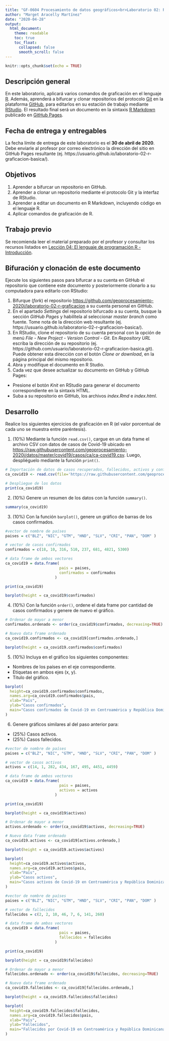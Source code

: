 ---
title: "GF-0604 Procesamiento de datos geográficos<br>Laboratorio 02: R - Graficación básica"
author: "Marget Aracelly Martínez"
date: "2020-04-28"
output:
  html_document:
    theme: readable    
    toc: true
    toc_float:
      collapsed: false
      smooth_scroll: false  
---

```{r setup, include=FALSE}
knitr::opts_chunk$set(echo = TRUE)
```

## Descripción general
En este laboratorio, aplicará varios comandos de graficación en el lenguaje [R](https://www.r-project.org/). Además, aprenderá a bifurcar y clonar repositorios del protocolo [Git](https://git-scm.com/) en la plataforma [GitHub](https://github.com/), para editarlos en su estación de trabajo mediante [RStudio](https://rstudio.com/). El resultado final será un documento en la sintaxis [R Markdown](https://rmarkdown.rstudio.com/) publicado en [GitHub Pages](https://pages.github.com/).

## Fecha de entrega y entregables
La fecha límite de entrega de este laboratorio es el **30 de abril de 2020**. Debe enviarle al profesor por correo electrónico la dirección del sitio en GitHub Pages resultante (ej. https://usuario.github.io/laboratorio-02-r-graficacion-basica/).

## Objetivos
1. Aprender a bifurcar un repositorio en GitHub.
2. Aprender a clonar un repositorio mediante el protocolo Git y la interfaz de RStudio.
3. Aprender a editar un documento en R Markdown, incluyendo código en el lenguaje R.
4. Aplicar comandos de graficación de R.

## Trabajo previo
Se recomienda leer el material preparado por el profesor y consultar los recursos listados en [Lección 04: El lenguaje de programación R - Introducción](https://geoprocesamiento-2020i.github.io/leccion-04-r-introduccion/).

## Bifuración y clonación de este documento
Ejecute los siguientes pasos para bifurcar a su cuenta en GitHub el repositorio que contiene este documento y posteriormente clonarlo a su computadora para editarlo con RStudio:

1. Bifurque (_fork_) el repositorio [https://github.com/geoprocesamiento-2020i/laboratorio-02-r-graficacion](https://github.com/geoprocesamiento-2020i/laboratorio-02-r-graficacion) a su cuenta personal en GitHub.
2. En el apartado _Settings_ del repositorio bifurcado a su cuenta, busque la sección _GitHub Pages_ y habilítela al seleccionar _master branch_ como fuente. Tome nota de la dirección web resultante (ej. https://usuario.github.io/laboratorio-02-r-graficacion-basica/).
3. En RStudio, clone el repositorio de su cuenta personal con la opción de menú _File - New Project - Version Control - Git_. En _Repository URL_ escriba la dirección de su repositorio (ej. https://github.com/usuario/laboratorio-02-r-graficacion-basica.git). Puede obtener esta dirección con el botón _Clone or download_, en la página principal del mismo repositorio.
4. Abra y modifique el documento en R Studio.
5. Cada vez que desee actualizar su documento en GitHub y GitHub Pages:
- Presione el botón _Knit_ en RStudio para generar el documento correspondiente en la sintaxis HTML.
- Suba a su repositorio en GitHub, los archivos _index.Rmd_ e _index.html_.

## Desarrollo
Realice los siguientes ejercicios de graficación en R (el valor porcentual de cada uno se muestra entre paréntesis).

1. (10%) Mediante la función ```read.csv()```, cargue en un data frame el archivo CSV con datos de casos de Covid-19 ubicado en [https://raw.githubusercontent.com/geoprocesamiento-2020i/datos/master/covid19/casos/ca/ca-covid19.csv](https://raw.githubusercontent.com/geoprocesamiento-2020i/datos/master/covid19/casos/ca/ca-covid19.csv). Luego, despliéguelo mediante la función ```print()```.

```{r}
# Importación de datos de casos recuperados, fallecidos, activos y confirmados de Covid-19 en los países de Centroamérica
ca_covid19 <- read.csv(file='https://raw.githubusercontent.com/geoprocesamiento-2020i/datos/master/covid19/casos/ca/ca-covid19.csv')

# Despliegue de los datos
print(ca_covid19)
```

2. (10%) Genere un resumen de los datos con la función  ```summary() ```.

```{r}
summary(ca_covid19)

```

3. (10%) Con la función ```barplot()```, genere un gráfico de barras de los casos confirmados.

```{r}
#vector de nombre de países
paises = c("BLZ", "NIC", "GTM", "HND", "SLV", "CRI", "PAN", "DOM" )

# vector de casos confirmados
confirmados = c(18, 10, 316, 510, 237, 681, 4821, 5300)

# data frame de ambos vectores
ca_covid19 = data.frame(
                        pais = paises, 
                        confirmados = confirmados
                      )

print(ca_covid19)

barplot(height = ca_covid19$confirmados)
```

4. (10%) Con la función  ```order()```, ordene el data frame por cantidad de casos confirmados y genere de nuevo el gráfico.

```{r}
# Ordenar de mayor a menor
confirmados.ordenado <- order(ca_covid19$confirmados, decreasing=TRUE)

# Nuevo data frame ordenado
ca_covid19.confirmados <- ca_covid19[confirmados.ordenado,]

barplot(height = ca_covid19.confirmados$confirmados)
```

5. (10%) Incluya en el gráfico los siguientes componentes:
- Nombres de los países en el eje correspondiente.
- Etiquetas en ambos ejes (x, y).
- Titulo del gráfico.

```{r}
barplot(
  height=ca_covid19.confirmados$confirmados, 
  names.arg=ca_covid19.confirmados$pais, 
  xlab="País", 
  ylab="Casos confirmados", 
  main="Casos confirmados de Covid-19 en Centroamérica y República Dominicana"
)
```

6. Genere gráficos similares al del paso anterior para:
- (25%) Casos activos.
- (25%) Casos fallecidos.

```{r}
#vector de nombre de países
paises = c("BLZ", "NIC", "GTM", "HND", "SLV", "CRI", "PAN", "DOM" )

# vector de casos activos
activos = c(14, 1, 282, 434, 167, 495, 4451, 4459)

# data frame de ambos vectores
ca_covid19 = data.frame(
                        pais = paises, 
                        activos = activos
                      )

print(ca_covid19)

barplot(height = ca_covid19$activos)

# Ordenar de mayor a menor
activos.ordenado <- order(ca_covid19$activos, decreasing=TRUE)

# Nuevo data frame ordenado
ca_covid19.activos <- ca_covid19[activos.ordenado,]

barplot(height = ca_covid19.activos$activos)

barplot(
  height=ca_covid19.activos$activos, 
  names.arg=ca_covid19.activos$pais, 
  xlab="País", 
  ylab="Casos activos", 
  main="Casos activos de Covid-19 en Centroamérica y República Dominicana"
)

```

```{r}
#vector de nombre de países
paises = c("BLZ", "NIC", "GTM", "HND", "SLV", "CRI", "PAN", "DOM" )

# vector de fallecidos
fallecidos = c(2, 2, 10, 46, 7, 6, 141, 260)

# data frame de ambos vectores
ca_covid19 = data.frame(
                        pais = paises, 
                        fallecidos = fallecidos
                      )

print(ca_covid19)

barplot(height = ca_covid19$fallecidos)

# Ordenar de mayor a menor
fallecidos.ordenado <- order(ca_covid19$fallecidos, decreasing=TRUE)

# Nuevo data frame ordenado
ca_covid19.fallecidos <- ca_covid19[fallecidos.ordenado,]

barplot(height = ca_covid19.fallecidos$fallecidos)

barplot(
  height=ca_covid19.fallecidos$fallecidos, 
  names.arg=ca_covid19.fallecidos$pais, 
  xlab="País", 
  ylab="Fallecidos", 
  main="Fallecidos por Covid-19 en Centroamérica y República Dominicana"
)
```
